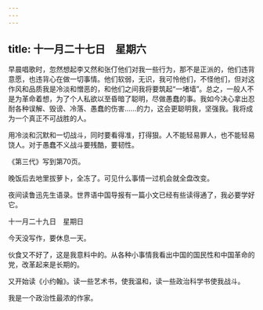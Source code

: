 ```yaml
---
---
---
```

title: 十一月二十七日　星期六
---




早晨唱歌时，忽然想起李又然和张仃他们对我一些行为，那不是正派的，他们违背意愿，也违背心在做一切事情。他们软弱，无识，我可怜他们，不怪他们，但对这作风和品质我是冷淡和憎恶的，和他们之间我将要筑起“一堵墙”。总之，一般人不是为革命着想，为了个人私欲以至昏暗了聪明，尽做愚蠢的事。我如今决心拿出忍耐各种误解、毁谤、冷落、愚蠢的伤害……的力，这会更聪明我，坚强我。我将成为一个真正不可战胜的人。

用冷淡和沉默和一切战斗，同时要看得准，打得狠。人不能轻易罪人，也不能轻易饶人。对于愚蠢不义战斗要残酷，要韧性。

《第三代》写到第70页。

晚饭后去地里拔萝卜，全冻了。可见什么事情一过机会就全盘改变。

夜间读鲁迅先生语录。世界语中国导报有一篇小文已经有些读得通了，我必要学好它。





十一月二十九日　星期日


今天没写作，要休息一天。

伙食又不好了，这是我意料中的。从各种小事情我看出中国的国民性和中国革命的党，改革起来是长期的。

又开始读《小约翰》。读一些艺术书，使我温和，读一些政治科学书使我战斗。

我是一个政治性最浓的作家。